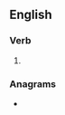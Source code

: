 ==English==

===Verb===
{{head|en|verb form}}

# {{en-past of|thin}}

===Anagrams===
* {{anagrams|en|a=dehinnt|hintend|ninthed}}